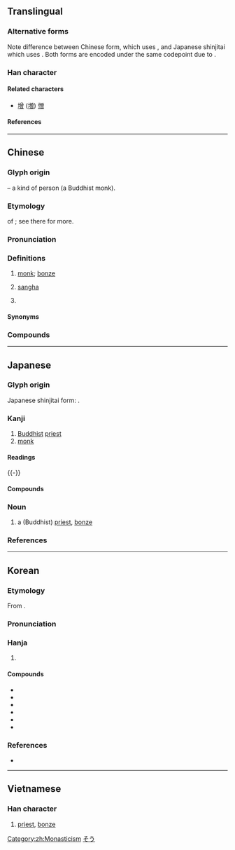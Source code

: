 {{character info}}
{{character info|0xFA31}}
{{character info|0x2F80A}}
==Translingual==
{{ja-forms|僧|僧|僧}}

===Alternative forms===
Note difference between Chinese form, which uses {{lang|und|sc=Hani|[[曾]]}}, and Japanese shinjitai which uses {{lang|ja|[[曽]]}}. Both forms are encoded under the same codepoint due to {{w|Han unification}}.

===Han character===
{{Han char|rn=9|rad=人|as=12|asj=11|sn=14|snj=13|four=28266|canj=OCWA|ids=⿰亻曾 <small>(GTKV)</small>,⿰亻曽 <small>(J)</small>}}

====Related characters====
* [[增]] ([[増]]) [[憎]]

====References====
{{Han ref|kx=0117.140|dkj=01076|dj=0248.200|hdz=10222.010|uh=50E7}}
{{Han ref|uh=FA31}}
{{Han ref|uh=2F80A}}

----

==Chinese==
{{zh-forms}}

===Glyph origin===
{{Han etym}}
{{Han compound|人|alt1=亻|t1=person|曾|ls=psc|c1=s|c2=p}} – a kind of person (a Buddhist monk).

===Etymology===
{{clipping|zh}} of {{ltc-l|僧伽|[[sangha]]; [[community]] of [[monk]]s, [[nun]]s, [[novice]]s and [[laity]]}}; see there for more.

===Pronunciation===
{{zh-pron
|m=sēng
|c=zang1,sang1
|c_note=sang1 - literary; zang1 - vernacular
|h=pfs=sên
|md=cĕng
|mn=qz:chng/xm,zz,tw:cheng/qz:sng/xm,zz,tw:seng
|mn_note=chng, cheng - vernacular; sng, seng - literary
|mn-t=zêng1
|w=1sen
|mc=y
|oc=y
|cat=n,pn
}}

===Definitions===
{{zh-hanzi}}

# {{lb|zh|Buddhism}} [[monk]]; [[bonze]]
# {{lb|zh|Buddhism}} [[sangha]]
# {{surname|zh}}

====Synonyms====
{{zh-dial|和尚}}

===Compounds===
{{zh-der|僧道|僧多粥少|僧侶|僧侶主義|僧尼|僧人|僧俗|僧徒|僧院|僧眾|不僧不俗|僧伽|僧伽藍|僧官|僧房|僧殘|僧祇|僧祐|僧綱|僧肇|僧行|僧衣|僧鞋|削髮為僧|和合僧|奉道齋僧|女僧|小僧|尼僧|情僧錄|替僧|火宅僧|知事僧|粥少僧多|粥飯僧|老僧|老僧入定|聖僧|行腳僧|衲僧|貧僧|門僧|雲水僧|高僧|齋僧|密陀僧|僧塔|苦行僧|阿僧祇|非洲和尚——黑人僧}}

[[Category:zh:Monasticism]]

----

==Japanese==
{{ja-kanji forms-IVS
|code=FA31
|vs1=01
|vs2=05
|col-vs1=aj
|col-vs2=hdmj
|pic-kyu=Ufa31.svg
|ref={{R:Kanjipedia|0004260800}}
}}

===Glyph origin===
Japanese shinjitai form: {{Han simp||f=曾|t=曽}}.

===Kanji===
{{ja-kanji|grade=c|rs=人12|kyu=&#64049;}}

# [[Buddhist]] [[priest]]
# [[monk]]

====Readings====
{{ja-readings
|goon=そう
|kanon=そう
|kun=ぼうず-
}}
{{-}}

====Compounds====
{{der4|ja
|{{ja-r|僧%衣|そう%い}}
|{{ja-r|僧%院|そう%いん}}
|{{ja-r|僧%正|そう%じょう}}
|{{ja-r|僧%都|そう%ず}}
|{{ja-r|僧%俗|そう%ぞく}}
|{{ja-r|僧%服|そう%ふく}}
|{{ja-r|僧%兵|そう%へい}}
|{{ja-r|僧%坊|そう%ぼう|rom=-}}, {{ja-r|僧%房|そう%ぼう}}
|{{ja-r|僧%門|そう%もん}}
|{{ja-r|僧%侶|そう%りょ}}
|{{ja-r|僧%庵|そう%あん}}
|{{ja-r|僧%位|そう%い}}
|{{ja-r|僧%伽|そう%ぎゃ}}
|{{ja-r|僧%家|そう%か}}
|{{ja-r|僧%形|そう%ぎょう}}
|{{ja-r|僧%綱|そう%ごう}}
|{{ja-r|僧%号|そう%ごう}}
|{{ja-r|僧%寺|そう%じ}}
|{{ja-r|僧%職|そう%しょく}}
|{{ja-r|僧%籍|そう%せき}}
|{{ja-r|僧%堂|そう%どう}}
|{{ja-r|僧%尼|そう%に}}
|{{ja-r|僧%帽%弁|そう%ぼう%べん}}
|{{ja-r|学%僧|がく%そう}}
|{{ja-r|小%僧|こ%ぞう}}
|{{ja-r|高%僧|こう%そう}}
|{{ja-r|禅%僧|ぜん%そう}}
|{{ja-r|尼%僧|に%そう}}
|{{ja-r|仏%法%僧|ぶっ%ぽう%そう}}
|{{ja-r|売%僧|まい%す}}
}}

===Noun===
{{ja-noun|そう}}

# a (Buddhist) [[priest]], [[bonze]]

===References===
<references/>

[[Category:ja:Monasticism|そう]]

----

==Korean==

===Etymology===
From {{der|ko|ltc|sort=승|-}} {{ltc-l|僧}}.
{{hanja-ety
|dk={{okm-l|스ᇰ|sùng}}
|m={{okm-l|스ᇰ|sùng}}
|mh={{okm-l|쥬ᇰ〯|cywǔng}}
|ml=人類#중02B
}}

===Pronunciation===
{{ko-hanja-pron|승}}

===Hanja===
{{ko-hanja-search}}
{{ko-hanja|중|승}}

# {{hanja form of|승|a Buddhist [[monk]]}}

====Compounds====
{{der-top3|Compounds}}
* {{ko-l|승려|僧侶}}
* {{ko-l|승원|僧院}}
* {{ko-l|승가|僧伽}}
* {{ko-l|승가|僧家}}
* {{ko-l|이승|尼僧}}
* {{ko-l|불법승|佛法僧}}
{{der-bottom}}

===References===
* {{R:hanjadoc|538}}

----

==Vietnamese==

===Han character===
{{vi-readings|rs=人12
|hanviet=tăng
|phienthiet=蘇增 tô tăng
}}

# {{lb|vi|Buddhism}} [[priest]], [[bonze]]